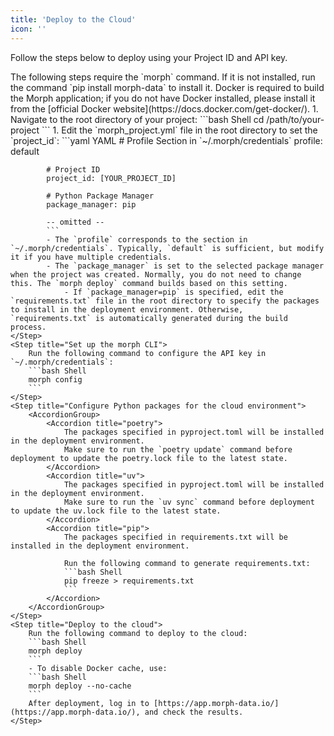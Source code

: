 ```yaml
---
title: 'Deploy to the Cloud'
icon: ''
---
```


Follow the steps below to deploy using your Project ID and API key.

<Note>
    The following steps require the `morph` command. If it is not installed, run the command `pip install morph-data` to install it.
</Note>

<Note>
    Docker is required to build the Morph application; if you do not have Docker installed, please install it from the [official Docker website](https://docs.docker.com/get-docker/).
</Note>

<Steps>
    <Step title="Set up your project">
        1. Navigate to the root directory of your project:
            ```bash Shell
            cd /path/to/your-project
            ```
        1. Edit the `morph_project.yml` file in the root directory to set the `project_id`:
            ```yaml YAML
            # Profile Section in `~/.morph/credentials`
            profile: default

            # Project ID
            project_id: [YOUR_PROJECT_ID]

            # Python Package Manager
            package_manager: pip

            -- omitted --
            ```
            - The `profile` corresponds to the section in `~/.morph/credentials`. Typically, `default` is sufficient, but modify it if you have multiple credentials.
            - The `package_manager` is set to the selected package manager when the project was created. Normally, you do not need to change this. The `morph deploy` command builds based on this setting.
                - If `package_manager=pip` is specified, edit the `requirements.txt` file in the root directory to specify the packages to install in the deployment environment. Otherwise, `requirements.txt` is automatically generated during the build process.
    </Step>
    <Step title="Set up the morph CLI">
        Run the following command to configure the API key in `~/.morph/credentials`:
        ```bash Shell
        morph config
        ```
    </Step>
    <Step title="Configure Python packages for the cloud environment">
        <AccordionGroup>
            <Accordion title="poetry">
                The packages specified in pyproject.toml will be installed in the deployment environment.
                Make sure to run the `poetry update` command before deployment to update the poetry.lock file to the latest state.
            </Accordion>
            <Accordion title="uv">
                The packages specified in pyproject.toml will be installed in the deployment environment.
                Make sure to run the `uv sync` command before deployment to update the uv.lock file to the latest state.
            </Accordion>
            <Accordion title="pip">
                The packages specified in requirements.txt will be installed in the deployment environment.

                Run the following command to generate requirements.txt:
                ```bash Shell
                pip freeze > requirements.txt
                ```
            </Accordion>
        </AccordionGroup>
    </Step>
    <Step title="Deploy to the cloud">
        Run the following command to deploy to the cloud:
        ```bash Shell
        morph deploy
        ```
        - To disable Docker cache, use:
        ```bash Shell
        morph deploy --no-cache
        ```
        After deployment, log in to [https://app.morph-data.io/](https://app.morph-data.io/), and check the results.
    </Step>
</Steps>